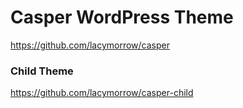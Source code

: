 # Casper WordPress Theme
https://github.com/lacymorrow/casper


### Child Theme

https://github.com/lacymorrow/casper-child
